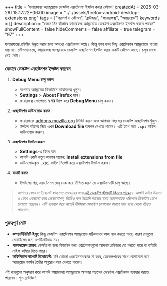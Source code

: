 +++
title = 'ফায়ারফক্স অ্যান্ড্রয়েডে ডেস্কটপ এক্সটেনশন ইন্সটল করার কৌশল'
createdAt = 2025-03-29T15:17:22+06:00
image = "../../assets/firefox-android-desktop-extensions.png"
tags = ["পরামর্শ ও কৌশল", "ব্রাউজার", "ফায়ারফক্স", "অ্যান্ড্রয়েড"]
keywords = []
description = "জেনে নিন কীভাবে ফায়ারফক্স অ্যান্ড্রয়েডে ডেস্কটপ এক্সটেনশন ইনস্টল করতে পারেন"
showFullContent = false
hideComments = false
affiliate = true
telegram = "97"
+++

ফায়ারফক্সে ব্রাউজিং উন্নত করার জন্য অসংখ্য এক্সটেনশন আছে। কিন্তু ভাল ভাল কিছু এক্সটেনশন অ্যান্ড্রয়েডে পাওয়া যায় না। সৌভাগ্যক্রমে, ফায়ারফক্স অ্যান্ড্রয়েডে ডেস্কটপ এক্সটেনশন ইন্সটল করার একটি কৌশল আছে। চলুন দেখে নেই সেটা।

### যেভাবে ডেস্কটপ এক্সটেনশন ইন্সটল করবেন

1. **Debug Menu চালু করুন**
   - আপনার অ্যান্ড্রয়েড ডিভাইসে ফায়ারফক্স খুলুন।
   - **Settings** > **About Firefox** যান।
   - ফায়ারফক্স লোগোতে **৭ বার** ট্যাপ করে **Debug Menu** চালু করুন।

2. **এক্সটেনশন ডাউনলোড করুন**
   - ফায়ারফক্সে [addons.mozilla.org](https://addons.mozilla.org) ভিজিট করুন এবং আপনার পছন্দের ডেস্কটপ এক্সটেনশন খুঁজুন।
   - ইন্সটল বাটনের নিচে এখন **Download file** অপশন দেখতে পাবেন। এটি ট্যাপ করে `.xpi` ফাইল ডাউনলোড করুন।

3. **এক্সটেনশন ইন্সটল করুন**
   - **Settings**-এ ফিরে যান।
   - আপনি একটি নতুন অপশন পাবেন: **Install extensions from file**
   - ডাউনলোডকৃত `.xpi` ফাইল সিলেক্ট করে এক্সটেনশন ইন্সটল করুন।

4. **যাচাই করুন**
   - ইন্সটলের পর, এক্সটেনশন মেনু চেক করে নিশ্চিত করুন যে এক্সটেনশনটি চালু আছে।
   
> _আপনার ফোন ও ট্যাবলেট স্বাচ্ছন্দ্যে ব্যবহারের জন্য <a class="aff_link" href="https://rkmri.co/ImoeIppeyMNe/">এই ডেস্কটপ স্ট্যান্ডটি কিনতে পারেন</a>। আপনি এটার উচ্চতা ও কোণ এডজাস্ট করে প্রেজেন্টেশন, ভিডিও কল ইত্যাদি কাজের সময় আরামদায়ক পজিশনে ডিভাইস রেখে চালাতে পারবেন। এটি ব্যবহার করে আপনি দীর্ঘসময় মোবাইল চালানোর কারণে ঘাড় ব্যথা থেকে বাঁচতে পারবেন।_

### গুরুত্বপূর্ণ নোট

- **কম্প্যাটিবিলিটি ইস্যু**: কিছু ডেস্কটপ এক্সটেনশন অ্যান্ড্রয়েডে সঠিকভাবে কাজ নাও করতে পারে, কারণ সেগুলো মোবাইলের জন্য অপটিমাইজড নয়।
- **পারফরমেন্স প্রভাব**: ডেস্কটপের জন্য ডিজাইন করা এক্সটেনশনগুলো আপনার ব্রাউজার স্লো করতে পারে বা ব্যাটারি লাইফ কমিয়ে দিতে পারে।
- **অফিসিয়াল সাপোর্ট রিকোয়েস্ট**: যদি কোনো এক্সটেনশন কাজ না করে, ডেভেলপারের সাথে যোগাযোগ করে অ্যান্ড্রয়েড ভার্সন তৈরির অনুরোধ করে দেখতে পারেন।

এই ধাপগুলো অনুসরণ করে আপনি ফায়ারফক্স অ্যান্ড্রয়েডে আপনার পছন্দের ডেস্কটপ এক্সটেনশন ব্যবহার করতে পারবেন। শুভ ব্রাউজিং!
